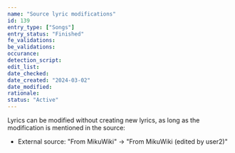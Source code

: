 ```yaml
---
name: "Source lyric modifications"
id: 139
entry_type: ["Songs"]
entry_status: "Finished"
fe_validations:
be_validations:
occurance:
detection_script:
edit_list:
date_checked:
date_created: "2024-03-02"
date_modified:
rationale:
status: "Active"
---
```

Lyrics can be modified without creating new lyrics, as long as the modification is mentioned in the source:

- External source: "From MikuWiki" -> "From MikuWiki (edited by user2)"